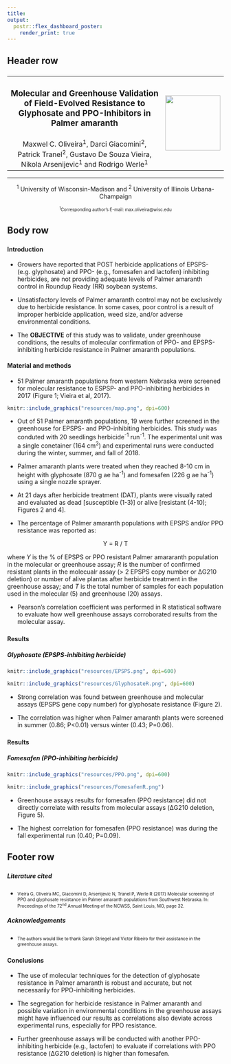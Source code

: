 ```yaml
---
title: 
output: 
  postr::flex_dashboard_poster:
    render_print: true
---
```



## Header row {data-height=6}

###

<table style="width:100%">
<tr>
  <td><center><h3>
  **Molecular and Greenhouse Validation of Field-Evolved Resistance to Glyphosate and PPO-Inhibitors in Palmer amaranth**
  </h3></center></td>
  <td rowspan="2">
  <img src="resources/wisc.png" style="width:128px"></img>
  </td>
</tr>
<tr><td><center>
  Maxwel C. Oliveira^1^, Darci Giacomini^2^, Patrick
Tranel^2^, Gustavo De Souza Vieira, Nikola Arsenijevic^1^ and Rodrigo Werle^1^
  </center></td>
  
</tr>
</table> 
<hr>

<tr><td><center>
^1^ University of Wisconsin-Madison and ^2^ University of Illinois Urbana-Champaign
  </center></td>

<tr><td><center>
<font size="0.2"> ^1^Corresponding author's E-mail: max.oliveira@wisc.edu</font> 

  </center></td>

## Body row {data-height=89.5 .small}

### 

#### **Introduction**

* Growers have reported that POST herbicide applications of EPSPS- (e.g. glyphosate) and PPO- (e.g., fomesafen and lactofen) inhibiting herbicides, are not providing adequate levels of Palmer amaranth control in Roundup Ready (RR) soybean systems.

* Unsatisfactory levels of Palmer amaranth control may not be exclusively due to herbicide resistance. In some cases, poor control is a result of improper herbicide application, weed size, and/or adverse environmental conditions.

* The **OBJECTIVE** of this study was to validate, under greenhouse conditions, the results of molecular confirmation of PPO- and EPSPS-inhibiting herbicide resistance in Palmer amaranth populations. 


#### **Material and methods**

- 51 Palmer amaranth populations from western Nebraska were screened for molecular resistance to ESPSP- and PPO-inhibiting herbicides in 2017 (Figure 1; Vieira et al, 2017).

```r
knitr::include_graphics("resources/map.png", dpi=600)
```

- Out of 51 Palmer amaranth populations, 19 were further screened in the greenhouse for EPSPS- and PPO-inhibiting herbicides. This study was conduted with 20 seedlings herbicide^-1^ run^-1^. The experimental unit was a single conetainer (164 cm^3^) and experimental runs were conducted during the winter, summer, and fall of 2018.

- Palmer amaranth plants were treated when they reached 8-10 cm in height with glyphosate (870 g ae ha^-1^) and fomesafen (226 g ae ha^-1^) using a single nozzle sprayer.

- At 21 days after herbicide treatment (DAT), plants were visually rated and evaluated as dead [susceptible (1-3)] or alive [resistant (4-10); Figures 2 and 4].

- The percentage of Palmer amaranth populations with  EPSPS and/or PPO resistance was reported as: 


<center>Y = R / T</center>


where *Y* is the % of EPSPS or PPO resistant Palmer amararanth population in the molecular or greenhouse assay; *R* is the number of confirmed resistant plants in the molecualr assay (> 2 EPSPS copy number or ΔG210 deletion) or number of alive plantas after herbicide treatment in the greenhouse assay; and *T* is the total number of samples for each population used in the molecular (5) and greenhouse (20) assays.

- Pearson’s correlation coefficient was performed in R statistical software to evaluate how well greenhouse assays corroborated results from the molecular assay.
 
### 

#### **Results**

##### *Glyphosate (EPSPS-inhibiting herbicide)*

```r
knitr::include_graphics("resources/EPSPS.png", dpi=600)
```




```r
knitr::include_graphics("resources/GlyphosateR.png", dpi=600)
```

- Strong correlation was found between greenhouse and molecular assays (EPSPS gene copy number) for glyphosate resistance (Figure 2).

- The correlation was higher when Palmer amaranth plants were screened in summer (0.86; P<0.01) versus winter (0.43; P=0.06).






### 

#### **Results**

##### *Fomesafen (PPO-inhibiting herbicide)*


```r
knitr::include_graphics("resources/PPO.png", dpi=600)
```



```r
knitr::include_graphics("resources/FomesafenR.png")
```

- Greenhouse assays results for fomesafen (PPO resistance) did not directly correlate with results from molecular assays (ΔG210 deletion, Figure 5).

- The highest correlation for fomesafen (PPO resistance) was during the fall experimental run (0.40; P=0.09).




## Footer row {data-height=6.5} 

### {data-width=33 .small}

##### **Literature cited**

- <font size="0.3">Vieira G, Oliveira MC, Giacomini D, Arsenijevic N, Tranel P, Werle R (2017) Molecular screening of PPO and glyphosate resistance im Palmer amaranth populations from Southwest Nebraska. In: Proceedings of the 72^nd^ Annual Meeting of the NCWSS, Saint Louis, MO, page 32.</font> 

##### **Acknowledgements**

- <font size="0.3">The authors would like to thank Sarah Striegel and Victor Ribeiro for their assistance in the greenhouse assays.</font> 



### {data-width=67 .small}

#### **Conclusions**

- The use of molecular techniques for the detection of glyphosate resistance in Palmer amaranth is robust and accurate, but not necessarily for PPO-inhibiting herbicides. 

- The segregation for herbicide resistance in Palmer amaranth and possible variation in environmental conditions in the greenhouse assays might have influenced our results as correlations also deviate across experimental runs, especially for PPO resistance.

- Further greenhouse assays will be conducted with another PPO-inhibiting herbicide (e.g., lactofen) to evaluate if correlations with PPO resistance (ΔG210 deletion) is higher than fomesafen. 


